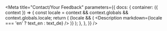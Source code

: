 

<Meta
  title="Contact/Your Feedback"
  parameters={{
    docs: {
      container: ({ context }) => {
        const locale = context && context.globals && context.globals.locale;
        return (
          <DocsContainer context={context}>
            {locale && (
              <Description markdown={locale === 'en' ? text_en : text_de} />
            )}
          </DocsContainer>
        );
      },
    },
  }}
/>
